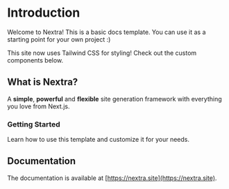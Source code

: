 # Introduction

Welcome to Nextra! This is a basic docs template. You can use it as a starting point for your own project :)

This site now uses Tailwind CSS for styling! Check out the custom components below.

## What is Nextra?

A **simple**, **powerful** and **flexible** site generation framework with everything you love from Next.js.

<h3 className="text-lg font-medium mb-2">Getting Started</h3>
<div className="text-gray-700 dark:text-gray-300">
  Learn how to use this template and customize it for your needs.
</div>

## Documentation

The documentation is available at [https://nextra.site](https://nextra.site).
